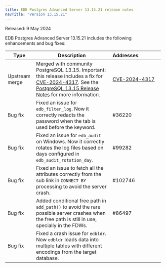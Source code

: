 ```yaml
---
title: EDB Postgres Advanced Server 13.15.21 release notes
navTitle: "Version 13.15.21"
---
```


Released: 9 May 2024

EDB Postgres Advanced Server 13.15.21 includes the following enhancements and bug fixes:

| Type           | Description                                                                                                                                                                                                                                             | Addresses&nbsp;&nbsp;&nbsp;&nbsp;&nbsp;&nbsp;&nbsp;&nbsp;&nbsp;&nbsp;&nbsp;&nbsp;&nbsp;&nbsp;&nbsp; |
|----------------|---------------------------------------------------------------------------------------------------------------------------------------------------------------------------------------------------------------------------------------------------------|-----------------------------------------------------------------------------------------------------|
| Upstream merge | Merged with community PostgreSQL 13.15. Important: this release includes a fix for [CVE-2024-4317](/security/assessments/cve-2024-4317). See the [PostgreSQL 13.15 Release Notes](https://www.postgresql.org/docs/release/14.15/) for more information. | [CVE-2024-4317](/security/assessments/cve-2024-4317)                                                |
| Bug&nbsp;fix   | Fixed an issue for `edb_filter_log`. Now it correctly redacts the password when the tab is used before the keyword.                                                                                                                                     | #36220                                                                                              |
| Bug&nbsp;fix   | Fixed an issue for `edb_audit` on Windows. Now it correctly rotates the log files based on days configured in `edb_audit_rotation_day`.                                                                                                                 | #99282                                                                                              |
| Bug&nbsp;fix   | Fixed an issue to fetch all the attributes correctly from the sub link in `CONNECT BY` processing to avoid the server crash.                                                                                                                            | #102746                                                                                             |
| Bug&nbsp;fix   | Added conditional free path in `add_path()` to avoid the rare possible server crashes when the free path is still in use, specially in the FDWs.                                                                                                        | #86497                                                                                              |
| Bug&nbsp;fix   | Fixed a crash issue for `edbldr`. Now `edbldr` loads data into multiple tables with different encodings from the target database.                                                                                                                       |                                                                                                     |
